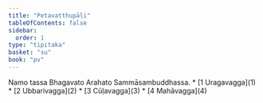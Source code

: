 ```yaml
---
title: "Petavatthupāḷi"
tableOfContents: false
sidebar:
  order: 1
type: "tipitaka"
basket: "su"
book: "pv"
---
```


<Paragraph number="1" type="center" book="pv">
Namo tassa Bhagavato Arahato Sammāsambuddhassa.

</Paragraph>

<TableOfContents book="pv">
* [1 Uragavagga](1)
* [2 Ubbarivagga](2)
* [3 Cūḷavagga](3)
* [4 Mahāvagga](4)
</TableOfContents>
